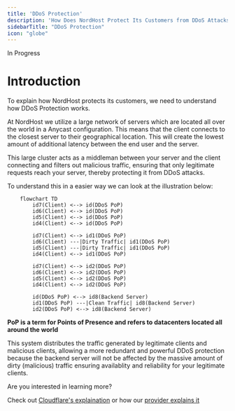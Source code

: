 ```yaml
---
title: 'DDoS Protection'
description: 'How Does NordHost Protect Its Customers from DDoS Attacks?'
sidebarTitle: "DDoS Protection"
icon: "globe"
---
```

<Note>In Progress</Note>

# Introduction

To explain how NordHost protects its customers, we need to understand how DDoS Protection works.

At NordHost we utilize a large network of servers which are located all over the world in a Anycast configuration. This means that the client connects to the closest server to their geographical location. This will create the lowest amount of additional latency between the end user and the server. 

This large cluster acts as a middleman between your server and the client connecting and filters out malicious traffic, ensuring that only legitimate requests reach your server, thereby protecting it from DDoS attacks.

To understand this in a easier way we can look at the illustration below:

```mermaid
    flowchart TD
        id7(Client) <--> id(DDoS PoP)
        id6(Client) <--> id(DDoS PoP)
        id5(Client) <--> id(DDoS PoP)
        id4(Client) <--> id(DDoS PoP)

        id7(Client) <--> id1(DDoS PoP)
        id6(Client) ---|Dirty Traffic| id1(DDoS PoP)
        id5(Client) ---|Dirty Traffic| id1(DDoS PoP)
        id4(Client) <--> id1(DDoS PoP)

        id7(Client) <--> id2(DDoS PoP)
        id6(Client) <--> id2(DDoS PoP)
        id5(Client) <--> id2(DDoS PoP)
        id4(Client) <--> id2(DDoS PoP)

        id(DDoS PoP) <--> id8(Backend Server)
        id1(DDoS PoP) ---|Clean Traffic| id8(Backend Server)
        id2(DDoS PoP) <--> id8(Backend Server)
```

<Info>**PoP is a term for Points of Presence and refers to datacenters located all around the world**</Info>

This system distributes the traffic generated by legitimate clients and malicious clients, allowing a more redundant and powerful DDoS protection because the backend server will not be affected by the massive amount of dirty (malicious) traffic ensuring availablity and reliability for your legitimate clients.


<Note>
Are you interested in learning more?

Check out [Cloudflare's explaination](https://developers.cloudflare.com/ddos-protection/about/how-ddos-protection-works) or how our [provider explains it](https://docs.neoprotect.net/mitigation)
</Note>


